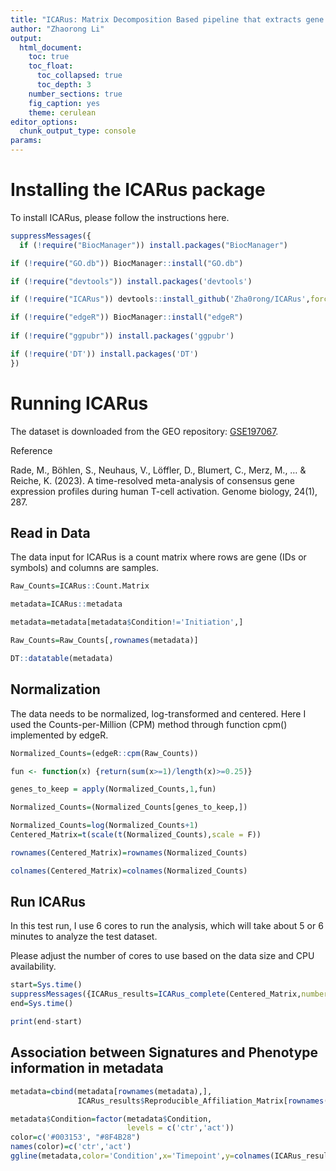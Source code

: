 ```yaml
---
title: "ICARus: Matrix Decomposition Based pipeline that extracts gene signatures from RNA-Seq data"
author: "Zhaorong Li"
output: 
  html_document:
    toc: true
    toc_float:
      toc_collapsed: true
      toc_depth: 3
    number_sections: true
    fig_caption: yes
    theme: cerulean
editor_options: 
  chunk_output_type: console
params:
---
```



# Installing the ICARus package

To install ICARus, please follow the instructions here.

```r

suppressMessages({
  if (!require("BiocManager")) install.packages("BiocManager")

if (!require("GO.db")) BiocManager::install("GO.db")

if (!require("devtools")) install.packages('devtools')

if (!require("ICARus")) devtools::install_github('Zha0rong/ICARus',force = T)

if (!require("edgeR")) BiocManager::install("edgeR")
  
if (!require("ggpubr")) install.packages('ggpubr')

if (!require('DT')) install.packages('DT')
})


```


# Running ICARus

The dataset is downloaded from the GEO repository: [GSE197067](https://www.ncbi.nlm.nih.gov/geo/query/acc.cgi?acc=GSE197067).

Reference

Rade, M., Böhlen, S., Neuhaus, V., Löffler, D., Blumert, C., Merz, M., ... & Reiche, K. (2023). A time-resolved meta-analysis of consensus gene expression profiles during human T-cell activation. Genome biology, 24(1), 287.

## Read in Data

The data input for ICARus is a count matrix where rows are gene (IDs or symbols) and columns are samples.


```r

Raw_Counts=ICARus::Count.Matrix

metadata=ICARus::metadata

metadata=metadata[metadata$Condition!='Initiation',]

Raw_Counts=Raw_Counts[,rownames(metadata)]

DT::datatable(metadata)

```



## Normalization

The data needs to be normalized, log-transformed and centered. Here I used the Counts-per-Million (CPM) method through function cpm() implemented by edgeR.

```r

Normalized_Counts=(edgeR::cpm(Raw_Counts))

fun <- function(x) {return(sum(x>=1)/length(x)>=0.25)}

genes_to_keep = apply(Normalized_Counts,1,fun)

Normalized_Counts=(Normalized_Counts[genes_to_keep,])

Normalized_Counts=log(Normalized_Counts+1)
Centered_Matrix=t(scale(t(Normalized_Counts),scale = F))

rownames(Centered_Matrix)=rownames(Normalized_Counts)

colnames(Centered_Matrix)=colnames(Normalized_Counts)


```


## Run ICARus

In this test run, I use 6 cores to run the analysis, which will take about 5 or 6 minutes to analyze the test dataset. 

Please adjust the number of cores to use based on the data size and CPU availability.

```r

start=Sys.time()
suppressMessages({ICARus_results=ICARus_complete(Centered_Matrix,numberofcores = 6,scale = F,max.iteration = 10000,tolerance = 1e-8)})
end=Sys.time()

print(end-start)
```


## Association between Signatures and Phenotype information in metadata

```r



metadata=cbind(metadata[rownames(metadata),],
               ICARus_results$Reproducible_Affiliation_Matrix[rownames(metadata),])

metadata$Condition=factor(metadata$Condition,
                          levels = c('ctr','act'))
color=c('#003153', "#8F4B28")
names(color)=c('ctr','act')
ggline(metadata,color='Condition',x='Timepoint',y=colnames(ICARus_results$Reproducible_Affiliation_Matrix),add=c('mean_se'),combine = T,nrow=2)+ylim(c(-0.75,0.75))+scale_color_manual(values = color)



```


